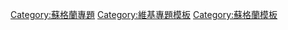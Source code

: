 {{template category}}
[[Category:蘇格蘭專題|Category:蘇格蘭專題]]
[[Category:維基專題模板|Category:維基專題模板]]
[[Category:蘇格蘭模板|Category:蘇格蘭模板]]